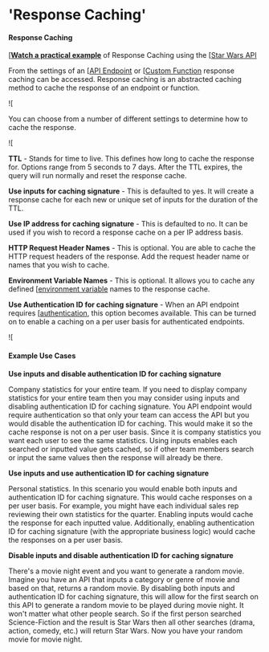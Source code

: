 # 'Response Caching'

#### Response Caching <a href="#response-caching" id="response-caching"></a>

[[**Watch a practical example**](https://youtu.be/TTQky7FqRQE) of Response Caching using the [[Star Wars API](https://swapi.dev/)

From the settings of an [[API Endpoint](../building-with-visual-development/apis/) or [[Custom Function](../functions/custom-functions.mdx) response caching can be accessed. Response caching is an abstracted caching method to cache the response of an endpoint or function.

![[](https://docs.xano.com/~gitbook/image?url=https%3A%2F%2F3176331816-files.gitbook.io%2F%7E%2Ffiles%2Fv0%2Fb%2Fgitbook-legacy-files%2Fo%2Fassets%252F-M8Si5XvG2QHSLi9JcVY%252F-MfjDlawtMnevbHx45uw%252F-MfjK_cyiFbXxTGORZLt%252Fcaching.png%3Falt%3Dmedia%26token%3D91dea8b1-08ec-4c0e-b820-843a5f31a09d\&width=768\&dpr=4\&quality=100\&sign=2f79e768\&sv=2)

You can choose from a number of different settings to determine how to cache the response.

![[](https://docs.xano.com/~gitbook/image?url=https%3A%2F%2F3176331816-files.gitbook.io%2F%7E%2Ffiles%2Fv0%2Fb%2Fgitbook-legacy-files%2Fo%2Fassets%252F-M8Si5XvG2QHSLi9JcVY%252F-MfjDlawtMnevbHx45uw%252F-MfjLdGctLvT-WNeHBMp%252Fcaching%2520%281%29.png%3Falt%3Dmedia%26token%3D3b769e18-6e47-4fbc-9a5e-1cf5cce1b814\&width=768\&dpr=4\&quality=100\&sign=11aae88a\&sv=2)

**TTL** - Stands for time to live. This defines how long to cache the response for. Options range from 5 seconds to 7 days. After the TTL expires, the query will run normally and reset the response cache.

**Use inputs for caching signature** - This is defaulted to yes. It will create a response cache for each new or unique set of inputs for the duration of the TTL.

**Use IP address for caching signature** - This is defaulted to no. It can be used if you wish to record a response cache on a per IP address basis.

**HTTP Request Header Names** - This is optional. You are able to cache the HTTP request headers of the response. Add the request header name or names that you wish to cache.

**Environment Variable Names** - This is optional. It allows you to cache any defined [[environment variable](https://docs.xano.com/what-xano-includes/workspace/settings/environment-variables) names to the response cache.

**Use Authentication ID for caching signature** - When an API endpoint requires [[authentication](https://docs.xano.com/building-features/authentication-sign-up-and-log-in/authentication), this option becomes available. This can be turned on to enable a caching on a per user basis for authenticated endpoints.

![[](https://docs.xano.com/~gitbook/image?url=https%3A%2F%2F3176331816-files.gitbook.io%2F%7E%2Ffiles%2Fv0%2Fb%2Fgitbook-legacy-files%2Fo%2Fassets%252F-M8Si5XvG2QHSLi9JcVY%252F-MfoE9ds9tUfjoofzMUU%252F-MfoFDfB70ntclRxZDPd%252Fcaching%2520%282%29.png%3Falt%3Dmedia%26token%3D55616bd0-c466-4cb8-bb52-15270bac0cbb\&width=768\&dpr=4\&quality=100\&sign=b09d4684\&sv=2)

#### Example Use Cases <a href="#example-use-cases" id="example-use-cases"></a>

**Use inputs and disable authentication ID for caching signature**

Company statistics for your entire team. If you need to display company statistics for your entire team then you may consider using inputs and disabling authentication ID for caching signature. You API endpoint would require authentication so that only your team can access the API but you would disable the authentication ID for caching. This would make it so the cache response is not on a per user basis. Since it is company statistics you want each user to see the same statistics. Using inputs enables each searched or inputted value gets cached, so if other team members search or input the same values then the response will already be there.

**Use inputs and use authentication ID for caching signature**

Personal statistics. In this scenario you would enable both inputs and authentication ID for caching signature. This would cache responses on a per user basis. For example, you might have each individual sales rep reviewing their own statistics for the quarter. Enabling inputs would cache the response for each inputted value. Additionally, enabling authentication ID for caching signature (with the appropriate business logic) would cache the responses on a per user basis.

**Disable inputs and disable authentication ID for caching signature**

There's a movie night event and you want to generate a random movie. Imagine you have an API that inputs a category or genre of movie and based on that, returns a random movie. By disabling both inputs and authentication ID for caching signature, this will allow for the first search on this API to generate a random movie to be played during movie night. It won't matter what other people search. So if the first person searched Science-Fiction and the result is Star Wars then all other searches (drama, action, comedy, etc.) will return Star Wars. Now you have your random movie for movie night.